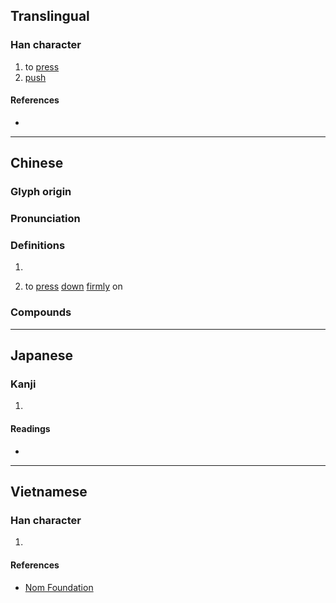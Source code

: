 {{also|揿}}
{{character info/new}}
==Translingual==

===Han character===
{{Han char|rn=64|rad=手|as=12|sn=15|four=57080|canj=QCNO|ids=⿰扌欽}}

# to [[press]]
# [[push]]

====References====
* {{Han ref|kx=0457.161|dkj=12771|hdz=31960.090|uh=64B3|ud=25779|bh=BCC3|bd=48323}}

----

==Chinese==
{{zh-forms|s=揿|alt=㩒,搇}}

===Glyph origin===
{{Han etym}}
{{Han compound|扌|欽|c1=s|c2=p|t1=hand|ls=psc}}

===Pronunciation===
{{zh-pron
|m=qìn
|c=gam6
|h=pfs=khim
|mc=y
|oc=y
|cat=v
}}

===Definitions===
{{zh-hanzi}}

# {{rfdef|zh}}
# {{lb|zh|Cantonese}} to [[press]] [[down]] [[firmly]] on <!--using the hands/fingers?-->

===Compounds===
{{zh-der|撳倒|撳頭低}}

----

==Japanese==

===Kanji===
{{ja-kanji|grade=|rs=手12}}

# {{defn|lang=ja|sort=手12}}

====Readings====
* {{ja-readings|on=[[きん]] (kin)|kun=[[おさえる]] (osaeru)}}

----

==Vietnamese==

===Han character===
{{vi-readings|rs=手12|hanviet=[[khấm]], [[khẩm]]}}

# {{defn|lang=vi|sort=手12}}

====References====
* [http://nomfoundation.org/common/nom_details.php?codepoint=64b3 Nom Foundation]